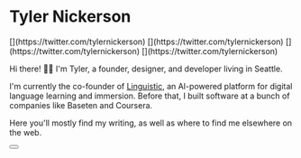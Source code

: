

<div class="mb-8">

  <Avatar />
  
  # Tyler Nickerson

  <div class="social">
    [<Twitter />](https://twitter.com/tylernickerson)
    [<Twitter />](https://twitter.com/tylernickerson)
    [<Twitter />](https://twitter.com/tylernickerson)
    [<Twitter />](https://twitter.com/tylernickerson)
  </div>

  Hi there! 👋🏻 I'm Tyler, a founder, designer, and developer living in Seattle. 
  
  I'm currently the co-founder of [Linguistic](https://linguistic.io), an AI-powered platform for digital language learning and immersion.
  Before that, I built software at a bunch of companies like Baseten and Coursera.
  
  Here you'll mostly find my writing, as well as where to find me elsewhere on
  the web.

  <Button title="Message me" icon={Email} />
</div>
